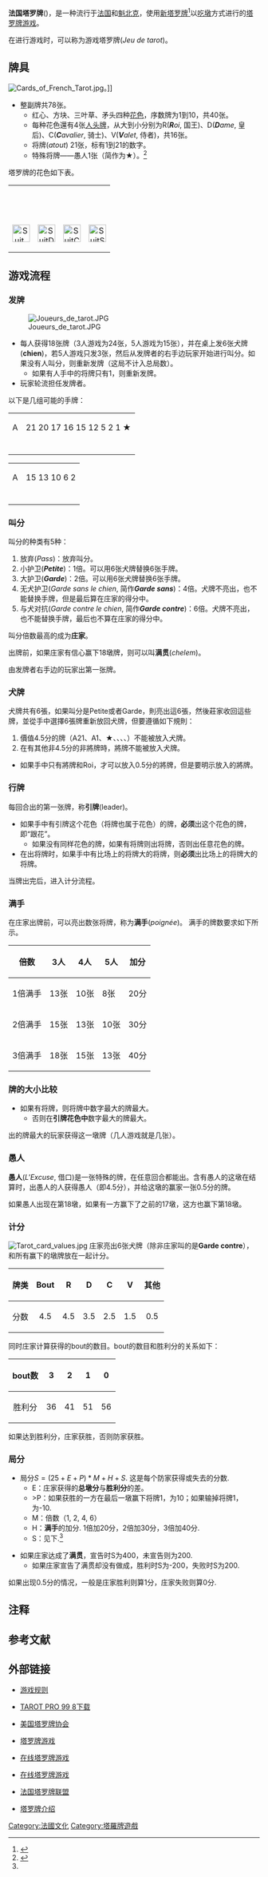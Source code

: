 {{Infobox card game
| title = 法国塔罗牌
| image_link = [[File:Oudlers1910.PNG|200px]]
| image_caption = 法国塔罗牌的3张bout
| alt_names = Tarot, ''Jeu de tarot''
| type = [[吃墩游戏|吃墩游戏]]
| players = 3 ~ 5
| num_cards = 78
| play = [[逆时针|逆时针]]
| 卡牌大小 = 将牌21 20 19 … 1 数牌R D C V 10 9 8 7 6 5 4 3 2 1
| origin = [[法国|法国]] 
| playing_time = 每局15分钟
| random_chance = 中等
| skills = 计算、策略
}}
'''法国塔罗牌'''(''{{lang|fr|Tarot français}}'')，是一种流行于[[法国|法国]]和[[魁北克|魁北克]]，使用[[新塔罗牌|新塔罗牌]]<ref>{{Cite web |url=http://sites.google.com/site/tacticclub/Home/introduction/l-histoire-du-tarot |title=Tarot Nouveau |accessdate=2013-08-31 |archive-date=2011-06-30 |archive-url=http://archive.wikiwix.com/cache/20110630041402/https://sites.google.com/site/tacticclub/Home/introduction/l-histoire-du-tarot |dead-url=no }}</ref>以[[吃墩游戏|吃墩]]方式进行的[[塔罗牌游戏|塔罗牌游戏]]。

在进行游戏时，可以称为游戏塔罗牌(''Jeu de tarot'')。
==牌具==
[[File:Cards_of_French_Tarot.jpg|thumb]]。]]
*整副牌共78张。
**红心、方块、三叶草、矛头四种[[花色|花色]]，序数牌为1到10，共40张。
**每种花色還有4张[[人头牌|人头牌]]，从大到小分别为R('''''R'''oi'', 国王)、D('''''D'''ame'', 皇后)、C('''''C'''avalier'', 骑士)、V('''''V'''alet'', 侍者)，共16张。
**将牌(''atout'') 21张，标有1到21的数字。
**特殊将牌——愚人1张（简作为★）。<ref name="French Tarot">{{Cite web |url=http://www.pagat.com/tarot/frtarot.html |title=Rules of Card Games: French Tarot |accessdate=2013-08-30 |archive-date=2004-12-06 |archive-url=https://web.archive.org/web/20041206113250/http://www.pagat.com/tarot/frtarot.html |dead-url=yes }}</ref>

塔罗牌的花色如下表。
{|class="wikitable"
|- valign="top"
|align="center" | {{red|红心}}<br/> ''{{red|Cœurs}}''<br/><br/>[[Image:Suit_Hearts_(open_clipart).svg|35x35px]]<br/>
|align="center" | {{red|方块}}<br/> ''{{red|Carreaux}}''<br/><br/>[[Image:SuitDiamonds.svg|35x35px]]<br/>
|align="center" | {{black|三叶草}}<br/> ''{{black|Trèfles}}''<br/><br/>[[Image:SuitClubs.svg|35x35px]]<br/>
|align="center" | {{black|矛头}}<br/> ''{{black|Piques}}''<br/><br/>[[Image:SuitSpades.svg|35x35px]]<br/>
|}

== 游戏流程 ==
=== 发牌 ===
[[Image:Joueurs_de_tarot.JPG|thumb]]
*每人获得18张牌（3人游戏为24张，5人游戏为15张），并在桌上发6张犬牌('''chien''')，若5人游戏只发3张，然后从发牌者的右手边玩家开始进行叫分。如果没有人叫分，则重新发牌（这局不计入总局数）。
**如果有人手中的将牌只有1，则重新发牌。
*玩家轮流担任发牌者。
以下是几组可能的手牌：
{| class="wikitable"
|-
| A || 21 20 17 16 15 12 5 2 1 ★
|-
| {{black|♠}} || {{black|R V 5}}
|-
| {{red|♥}} || {{red|D V}}
|-
| {{black|♣}} || {{black|3 2}}
|-
| {{red|♦}} || {{red|1}}
|}

{| class="wikitable"
|-
| A || 15 13 10 6 2
|-
| {{black|♠}} || {{black|10 8}}
|-
| {{red|♥}} || {{red|R 9 7 4 1}}
|-
| {{black|♣}} || {{black|10 7 5}}
|-
| {{red|♦}} || {{red|V 9 7}}
|}

=== 叫分 ===
叫分的种类有5种：
# 放弃(''Pass'')：放弃叫分。
# 小护卫('''''Petite''''')：1倍。可以用6张犬牌替换6张手牌。
# 大护卫('''''Garde''''')：2倍。可以用6张犬牌替换6张手牌。
# 无犬护卫(''Garde sans le chien'', 简作'''''Garde sans''''')：4倍。犬牌不亮出，也不能替换手牌，但是最后算在庄家的得分中。
# 与犬对抗(''Garde contre le chien'', 简作'''''Garde contre''''')：6倍。犬牌不亮出，也不能替换手牌，最后也不算在庄家的得分中。

叫分倍数最高的成为'''庄家'''。

出牌前，如果庄家有信心赢下18墩牌，则可以叫'''满贯'''(''chelem'')。

由发牌者右手边的玩家出第一张牌{{NoteTag|部分规则中是庄家出第一张牌。}}。

=== 犬牌 ===
犬牌共有6張，如果叫分是Petite或者Garde，則亮出這6張，然後莊家收回這些牌，並從手中選擇6張牌重新放回犬牌，但要遵循如下規則：
#價值4.5分的牌（A21、A1、★、{{black|♠R}}、{{red|♥R}}、{{black|♣R}}、{{red|♦R}}）不能被放入犬牌。
#在有其他非4.5分的非將牌時，將牌不能被放入犬牌。
*如果手中只有將牌和Roi，才可以放入0.5分的將牌，但是要明示放入的將牌。

=== 行牌 ===
每回合出的第一张牌，称'''引牌'''(leader)。
*如果手中有引牌这个花色（将牌也属于花色）的牌，'''必须'''出这个花色的牌，即“跟花”。
**如果没有同样花色的牌，如果有将牌则出将牌，否则出任意花色的牌。
*在出将牌时，如果手中有比场上的将牌大的将牌，则'''必须'''出比场上的将牌大的将牌。

当牌出完后，进入计分流程。

=== 满手 ===
在庄家出牌前，可以亮出数张将牌，称为'''满手'''(''poignée'')。
满手的牌数要求如下所示。
{| class="wikitable"
|-
! 倍数 !! 3人 !! 4人 !! 5人 !! 加分
|-
| 1倍满手 || 13张 || 10张 || 8张 || 20分
|-
| 2倍满手 || 15张 || 13张 || 10张 || 30分
|-
| 3倍满手 || 18张 || 15张 || 13张 || 40分
|}

=== 牌的大小比较 ===
*如果有将牌，则将牌中数字最大的牌最大。
**否则在'''引牌花色中'''数字最大的牌最大。
出的牌最大的玩家获得这一墩牌（几人游戏就是几张）。

=== 愚人 ===

'''愚人'''(''L'Excuse'', 借口)是一张特殊的牌，在任意回合都能出。含有愚人的这墩在结算时，出愚人的人获得愚人（即4.5分），并给这墩的赢家一张0.5分的牌。

如果愚人出现在第18墩，如果有一方赢下了之前的17墩，这方也赢下第18墩。

=== 计分 ===
[[Image:Tarot_card_values.jpg|thumb]]
庄家亮出6张犬牌（除非庄家叫的是'''Garde contre'''），和所有赢下的墩牌放在一起计分。

{| class="wikitable"
|-
! align="center" | 牌类 !! Bout!! R !! D !! C !! V !! 其他
|-
| align="center" | 分数 || align="center" | 4.5 || align="center" | 4.5 || align="center" | 3.5 || align="center" | 2.5 || align="center" | 1.5 || align="center" | 0.5
|}

同时庄家计算获得的bout的数目。bout的数目和胜利分的关系如下：
{| class="wikitable"
|-
! bout数 !! 3 !! 2 !! 1!! 0
|-
| align="center" | 胜利分 || 36 || 41 || 51 || 56
|}

如果达到胜利分，庄家获胜，否则防家获胜。

=== 局分 ===
* 局分<math>S= (25 + E + P) * M + H + S</math>. 这是每个防家获得或失去的分数.
** E：庄家获得的'''总墩分'''与'''胜利分'''的差。
**>P：如果获胜的一方在最后一墩赢下将牌1，为10；如果输掉将牌1，为-10.
** M：倍数（1, 2, 4, 6）
** H：'''满手'''的加分. 1倍加20分，2倍加30分，3倍加40分.
** S：见下.<ref name="French Tarot" />

* 如果庄家达成了'''满贯'''，宣告时S为400，未宣告则为200{{NoteTag|部分规则在防家达成满贯时的S为200.}}.
** 如果庄家宣告了满贯却没有做成，胜利时S为-200，失败时S为200.
如果出现0.5分的情况，一般是庄家胜利则算1分，庄家失败则算0分.

== 注释 ==
{{NoteFoot}}

== 参考文献 ==
{{Reflist}}

== 外部链接 ==
*{{en}}[https://www.pagat.com/tarot/frtarot.html 游戏规则] {{Wayback|url=https://www.pagat.com/tarot/frtarot.html |date=20210212000720 }}
*{{en}}[https://web.archive.org/web/20120414220817/http://games.brothersoft.com/tarot-pro-99-download.html TAROT PRO 99 8下载]
*{{en}}[http://www.angelfire.com/games5/atga/ 美国塔罗牌协会] {{Wayback|url=http://www.angelfire.com/games5/atga/ |date=20210126143139 }}
*{{en}}[http://www.eryodsoft.com/en/games/tarot 塔罗牌游戏] {{Wayback|url=http://www.eryodsoft.com/en/games/tarot |date=20201111181041 }}
*{{fr}}[https://www.jeu-tarot-en-ligne.com/ 在线塔罗牌游戏] {{Wayback|url=https://www.jeu-tarot-en-ligne.com/ |date=20210413024000 }}
*{{fr}}[https://www.ludicash.com/jeu-de-tarot 在线塔罗牌游戏] {{Wayback|url=https://www.ludicash.com/jeu-de-tarot |date=20200927190510 }}
*{{fr}}[http://www.fftarot.fr/ 法国塔罗牌联盟] {{Wayback|url=http://www.fftarot.fr/ |date=20210416161637 }}
*{{en}}[http://trionfi.com/0/p/ 塔罗牌介绍] {{Wayback|url=http://trionfi.com/0/p/ |date=20051220134030 }}


[[Category:法國文化|Category:法國文化]]
[[Category:塔羅牌遊戲|Category:塔羅牌遊戲]]
